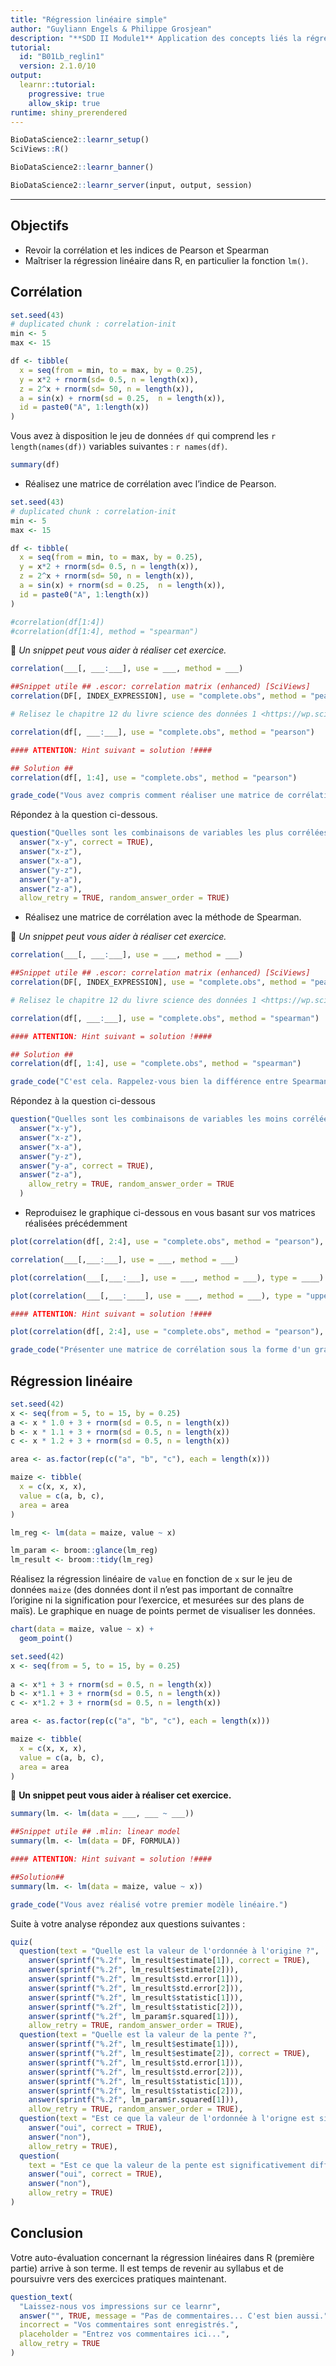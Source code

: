```yaml
---
title: "Régression linéaire simple"
author: "Guyliann Engels & Philippe Grosjean"
description: "**SDD II Module1** Application des concepts liés la régression linéaire simple."
tutorial:
  id: "B01Lb_reglin1"
  version: 2.1.0/10
output: 
  learnr::tutorial:
    progressive: true
    allow_skip: true
runtime: shiny_prerendered
---
```


```r
BioDataScience2::learnr_setup()
SciViews::R()
```

```r
BioDataScience2::learnr_banner()
```

```r
BioDataScience2::learnr_server(input, output, session)
```

----

## Objectifs

- Revoir la corrélation et les indices de Pearson et Spearman
- Maîtriser la régression linéaire dans R, en particulier la fonction `lm()`.

## Corrélation 

```r
set.seed(43)
# duplicated chunk : correlation-init
min <- 5
max <- 15

df <- tibble(
  x = seq(from = min, to = max, by = 0.25),
  y = x*2 + rnorm(sd= 0.5, n = length(x)),
  z = 2^x + rnorm(sd= 50, n = length(x)),
  a = sin(x) + rnorm(sd = 0.25,  n = length(x)),
  id = paste0("A", 1:length(x))
)
```

Vous avez à disposition le jeu de données `df` qui comprend les `r length(names(df))` variables suivantes\ : `r names(df)`. 

```r
summary(df)
```


- Réalisez une matrice de corrélation avec l'indice de Pearson.

```r
set.seed(43)
# duplicated chunk : correlation-init
min <- 5
max <- 15

df <- tibble(
  x = seq(from = min, to = max, by = 0.25),
  y = x*2 + rnorm(sd= 0.5, n = length(x)),
  z = 2^x + rnorm(sd= 50, n = length(x)),
  a = sin(x) + rnorm(sd = 0.25,  n = length(x)),
  id = paste0("A", 1:length(x))
)

#correlation(df[1:4])
#correlation(df[1:4], method = "spearman")
```

💬 *Un snippet peut vous aider à réaliser cet exercice.*

```r
correlation(___[, ___:___], use = ___, method = ___)
```

```r
##Snippet utile ## .escor: correlation matrix (enhanced) [SciViews]
correlation(DF[, INDEX_EXPRESSION], use = "complete.obs", method = "pearson")

# Relisez le chapitre 12 du livre science des données 1 <https://wp.sciviewg/sdd-umons/>
```

```r
correlation(df[, ___:___], use = "complete.obs", method = "pearson")

#### ATTENTION: Hint suivant = solution !####
```

```r
## Solution ##
correlation(df[, 1:4], use = "complete.obs", method = "pearson")
```

```r
grade_code("Vous avez compris comment réaliser une matrice de corrélation.")
```

Répondez à la question ci-dessous.

```r
question("Quelles sont les combinaisons de variables les plus corrélées ?",
  answer("x-y", correct = TRUE),
  answer("x-z"),
  answer("x-a"),
  answer("y-z"),
  answer("y-a"),
  answer("z-a"),
  allow_retry = TRUE, random_answer_order = TRUE)
```

- Réalisez une matrice de corrélation avec la méthode de Spearman.

💬 *Un snippet peut vous aider à réaliser cet exercice.*

```r
correlation(___[, ___:___], use = ___, method = ___)
```

```r
##Snippet utile ## .escor: correlation matrix (enhanced) [SciViews]
correlation(DF[, INDEX_EXPRESSION], use = "complete.obs", method = "pearson")

# Relisez le chapitre 12 du livre science des données 1 <https://wp.sciviewg/sdd-umons/>
```

```r
correlation(df[, ___:___], use = "complete.obs", method = "spearman")

#### ATTENTION: Hint suivant = solution !####
```

```r
## Solution ##
correlation(df[, 1:4], use = "complete.obs", method = "spearman")
```

```r
grade_code("C'est cela. Rappelez-vous bien la différence entre Spearman (corrélation non linéaire) et Pearson (corrélation linéaire).")
```

Répondez à la question ci-dessous

```r
question("Quelles sont les combinaisons de variables les moins corrélées ?",
  answer("x-y"),
  answer("x-z"),
  answer("x-a"),
  answer("y-z"),
  answer("y-a", correct = TRUE),
  answer("z-a"),
    allow_retry = TRUE, random_answer_order = TRUE
  )
```

- Reproduisez le graphique ci-dessous en vous basant sur vos matrices réalisées précédemment

```r
plot(correlation(df[, 2:4], use = "complete.obs", method = "pearson"), type = "upper")
```

```r
correlation(___[,___:___], use = ___, method = ___)
```

```r
plot(correlation(___[,___:___], use = ___, method = ___), type = ____)
```

```r
plot(correlation(___[,___:____], use = ___, method = ___), type = "upper")

#### ATTENTION: Hint suivant = solution !####
```

```r
plot(correlation(df[, 2:4], use = "complete.obs", method = "pearson"), type = "upper")
```

```r
grade_code("Présenter une matrice de corrélation sous la forme d'un graphique, c'est quand même plus convivial.")
```

## Régression linéaire

```r
set.seed(42)
x <- seq(from = 5, to = 15, by = 0.25)
a <- x * 1.0 + 3 + rnorm(sd = 0.5, n = length(x))
b <- x * 1.1 + 3 + rnorm(sd = 0.5, n = length(x))
c <- x * 1.2 + 3 + rnorm(sd = 0.5, n = length(x))

area <- as.factor(rep(c("a", "b", "c"), each = length(x)))

maize <- tibble(
  x = c(x, x, x),
  value = c(a, b, c),
  area = area
)

lm_reg <- lm(data = maize, value ~ x)

lm_param <- broom::glance(lm_reg)
lm_result <- broom::tidy(lm_reg)
```

Réalisez la régression linéaire de `value` en fonction de `x` sur le jeu de données `maize` (des données dont il n'est pas important de connaître l'origine ni la signification pour l'exercice, et mesurées sur des plans de maïs). Le graphique en nuage de points permet de visualiser les données.

```r
chart(data = maize, value ~ x) +
  geom_point()
```

```r
set.seed(42)
x <- seq(from = 5, to = 15, by = 0.25)
  
a <- x*1 + 3 + rnorm(sd = 0.5, n = length(x))
b <- x*1.1 + 3 + rnorm(sd = 0.5, n = length(x))
c <- x*1.2 + 3 + rnorm(sd = 0.5, n = length(x))

area <- as.factor(rep(c("a", "b", "c"), each = length(x)))

maize <- tibble(
  x = c(x, x, x),
  value = c(a, b, c),
  area = area
)
```

💬 **Un snippet peut vous aider à réaliser cet exercice.**

```r
summary(lm. <- lm(data = ___, ___ ~ ___))
```

```r
##Snippet utile ## .mlin: linear model
summary(lm. <- lm(data = DF, FORMULA))

#### ATTENTION: Hint suivant = solution !####
```

```r
##Solution##
summary(lm. <- lm(data = maize, value ~ x))
```

```r
grade_code("Vous avez réalisé votre premier modèle linéaire.")
```

Suite à votre analyse répondez aux questions suivantes\ :

```r
quiz(
  question(text = "Quelle est la valeur de l'ordonnée à l'origine ?",
    answer(sprintf("%.2f", lm_result$estimate[1]), correct = TRUE),
    answer(sprintf("%.2f", lm_result$estimate[2])),
    answer(sprintf("%.2f", lm_result$std.error[1])),
    answer(sprintf("%.2f", lm_result$std.error[2])),
    answer(sprintf("%.2f", lm_result$statistic[1])),
    answer(sprintf("%.2f", lm_result$statistic[2])),
    answer(sprintf("%.2f", lm_param$r.squared[1])),
    allow_retry = TRUE, random_answer_order = TRUE),
  question(text = "Quelle est la valeur de la pente ?",
    answer(sprintf("%.2f", lm_result$estimate[1])),
    answer(sprintf("%.2f", lm_result$estimate[2]), correct = TRUE),
    answer(sprintf("%.2f", lm_result$std.error[1])),
    answer(sprintf("%.2f", lm_result$std.error[2])),
    answer(sprintf("%.2f", lm_result$statistic[1])),
    answer(sprintf("%.2f", lm_result$statistic[2])),
    answer(sprintf("%.2f", lm_param$r.squared[1])),
    allow_retry = TRUE, random_answer_order = TRUE),
  question(text = "Est ce que la valeur de l'ordonnée à l'origne est significativement différente de zéro ?",
    answer("oui", correct = TRUE),
    answer("non"),
    allow_retry = TRUE),
  question(
    text = "Est ce que la valeur de la pente est significativement différente de zéro ?",
    answer("oui", correct = TRUE),
    answer("non"),
    allow_retry = TRUE)
)
```

## Conclusion

Votre auto-évaluation concernant la régression linéaires dans R (première partie) arrive à son terme. Il est temps de revenir au syllabus et de poursuivre vers des exercices pratiques maintenant.

```r
question_text(
  "Laissez-nous vos impressions sur ce learnr",
  answer("", TRUE, message = "Pas de commentaires... C'est bien aussi."),
  incorrect = "Vos commentaires sont enregistrés.",
  placeholder = "Entrez vos commentaires ici...",
  allow_retry = TRUE
)
```
